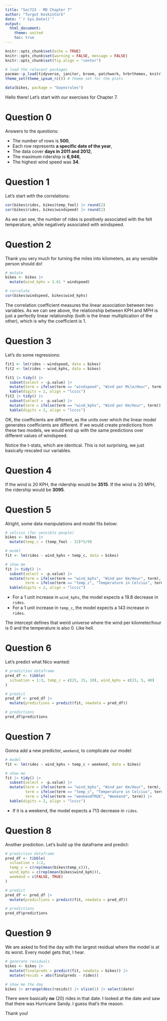 ```yaml
---
title: "Soc723 - MD Chapter 7"
author: "Turgut Keskintürk"
date: "`r Sys.Date()`"
output:
  html_document:
    theme: united
    toc: true
---
```


```r
knitr::opts_chunk$set(echo = TRUE)
knitr::opts_chunk$set(warning = FALSE, message = FALSE)
knitr::opts_chunk$set(fig.align = "center")

# load the relevant packages
pacman::p_load(tidyverse, janitor, broom, patchwork, hrbrthemes, knitr)
theme_set(theme_ipsum_rc()) # theme set for the plots

data(bikes, package = "bayesrules")

```

Hello there! Let's start with our exercises for Chapter 7.

# Question 0

Answers to the questions:

- The number of rows is **500**,
- Each row represents **a specific date of the year**,
- The data cover **days in 2011 and 2012**,
- The maximum ridership is **6,946**,
- The highest wind speed was **34**.

# Question 1

Let's start with the correlations:

```r

cor(bikes$rides, bikes$temp_feel) |> round(2)
cor(bikes$rides, bikes$windspeed) |> round(2)

```

As we can see, the number of rides is positively associated with the felt temperature, while negatively associated with windspeed.

# Question 2

Thank you very much for turning the miles into kilometers, as any sensible person should do!

```r

# mutate
bikes <- bikes |> 
  mutate(wind_kphs = 1.61 * windspeed)

# correlate
cor(bikes$windspeed, bikes$wind_kphs)

```

The correlation coefficient measures the linear association between two variables. As we can see above, the relationship between KPH and MPH is just a perfectly linear relationship (both is the linear multiplication of the other), which is why the coefficient is 1.

# Question 3

Let's do some regressions:

```r

fit1 <- lm(rides ~ windspeed, data = bikes)
fit2 <- lm(rides ~ wind_kphs, data = bikes)

fit1 |> tidy() |> 
  subset(select = -p.value) |> 
  mutate(term = ifelse(term == "windspeed", "Wind per Mile/Hour", term)) |> 
  kable(digits = 2, align = "lcccc")
fit2 |> tidy() |> 
  subset(select = -p.value) |> 
  mutate(term = ifelse(term == "wind_kphs", "Wind per Km/Hour", term)) |> 
  kable(digits = 2, align = "lcccc")

```

OK, the coefficients are different, as the units over which the linear model generates coefficients are different. If we would create predictions from these two models, we would end up with the same predictions over different values of windspeed.

Notice the t-stats, which are identical. This is not surprising, we just basically rescaled our variables.

# Question 4

If the wind is 20 KPH, the ridership would be **3515**. If the wind is 20 MPH, the ridership would be **3095**.

# Question 5

Alright, some data manipulations and model fits below:

```r

# celcius (for sensible people)
bikes <- bikes |> 
  mutate(temp_c = (temp_feel - 32)*5/9)

# model
fit <- lm(rides ~ wind_kphs + temp_c, data = bikes)

# show me
fit |> tidy() |> 
  subset(select = -p.value) |> 
  mutate(term = ifelse(term == "wind_kphs", "Wind per Km/Hour", term),
         term = ifelse(term == "temp_c", "Temperature in Celcius", term)) |> 
  kable(digits = 2, align = "lcccc")

```

- For a 1 unit increase in `wind_kphs`, the model expects a 19.8 decrease in `rides`.
- For a 1 unit increase in `temp_c`, the model expects a 143 increase in `rides`.

The intercept defines that weird universe where the wind per kilometer/hour is 0 and the temperature is also 0. Like hell.

# Question 6

Let's predict what Nico wanted:

```r

# prediction dataframe
pred_df <- tibble(
  situation = 1:3, temp_c = c(25, 15, 10), wind_kphs = c(15, 5, 40)
)

# predict
pred_df <- pred_df |> 
  mutate(predictions = predict(fit, newdata = pred_df))

# predictions
pred_df$predictions

```

# Question 7

Gonna add a new predictor, `weekend`, to complicate our model:

```r

# model
fit <- lm(rides ~ wind_kphs + temp_c + weekend, data = bikes)

# show me
fit |> tidy() |> 
  subset(select = -p.value) |> 
  mutate(term = ifelse(term == "wind_kphs", "Wind per Km/Hour", term),
         term = ifelse(term == "temp_c", "Temperature in Celcius", term),
         term = ifelse(term == "weekendTRUE", "Weekend", term)) |> 
  kable(digits = 2, align = "lcccc")

```

- If it is a weekend, the model expects a 713 decrease in `rides`.

# Question 8

Another prediction. Let's build up the dataframe and predict:

```r

# prediction dataframe
pred_df <- tibble(
  situation = 1:2, 
  temp_c = c(rep(mean(bikes$temp_c))), 
  wind_kphs = c(rep(mean(bikes$wind_kph))),
  weekend = c(FALSE, TRUE)
)

# predict
pred_df <- pred_df |> 
  mutate(predictions = predict(fit, newdata = pred_df))

# predictions
pred_df$predictions

```

# Question 9

We are asked to find the day with the largest residual where the model is at its worst. Every model gets that, I hear.

```r

# generate residuals
bikes <- bikes |> 
  mutate(finalpreds = predict(fit, newdata = bikes)) |> 
  mutate(resids = abs(finalpreds - rides))

# show me the day
bikes |> arrange(desc(resids)) |> slice(1) |> select(date)

```

There were basically **no** (20) rides in that date. I looked at the date and saw that there was Hurricane Sandy. I guess that's the reason.

Thank you!
